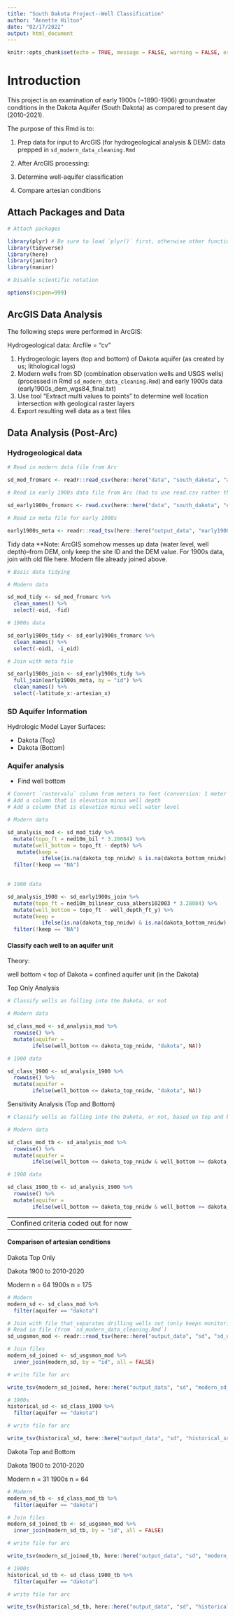 ```yaml
---
title: "South Dakota Project--Well Classification"
author: "Annette Hilton"
date: "02/17/2022"
output: html_document
---
```


```r
knitr::opts_chunk$set(echo = TRUE, message = FALSE, warning = FALSE, error = FALSE)
```

# Introduction

This project is an examination of early 1900s (~1890-1906) groundwater conditions in the Dakota Aquifer (South Dakota) as compared to present day (2010-2021).

The purpose of this Rmd is to: 

1) Prep data for input to ArcGIS (for hydrogeological analysis & DEM): data prepped in `sd_modern_data_cleaning.Rmd` 
2) After ArcGIS processing: 

1) Determine well-aquifer classification 
2) Compare artesian conditions 
  

## Attach Packages and Data 

```r
# Attach packages 

library(plyr) # Be sure to load `plyr()` first, otherwise other functions in tidyverse break! 
library(tidyverse)
library(here)
library(janitor)
library(naniar)

# Disable scientific notation 

options(scipen=999)
```

## ArcGIS Data Analysis 

The following steps were performed in ArcGIS: 

Hydrogeological data: 
Arcfile = "cv" 

1. Hydrogeologic layers (top and bottom) of Dakota aquifer (as created by us; lithological logs) 
2. Modern wells from SD (combination observation wells and USGS wells) (processed in Rmd `sd_modern_data_cleaning.Rmd`) and early 1900s data (early1900s_dem_wgs84_final.txt)
3. Use tool "Extract multi values to points" to determine well location intersection with geological raster layers
4. Export resulting well data as a text files

## Data Analysis (Post-Arc)

### Hydrogeological data 

```r
# Read in modern data file from Arc 

sd_mod_fromarc <- readr::read_csv(here::here("data", "south_dakota", "archived", "modern_dakota.txt"))

# Read in early 1900s data file from Arc (had to use read.csv rather than read_csv because default number of rows to check? Returned NAs rather than values) 

sd_early1900s_fromarc <- read.csv(here::here("data", "south_dakota", "early1900s_dakota_5.csv"))

# Read in meta file for early 1900s 

early1900s_meta <- readr::read_tsv(here::here("output_data", "early1900s_arc.txt"))

```

Tidy data 
**Note: ArcGIS somehow messes up data (water level, well depth)--from DEM, only keep the site ID and the DEM value. For 1900s data, join with old file here. 
Modern file already joined above. 

```r
# Basic data tidying 

# Modern data

sd_mod_tidy <- sd_mod_fromarc %>% 
  clean_names() %>%  
  select(-oid, -fid)

# 1900s data 

sd_early1900s_tidy <- sd_early1900s_fromarc %>% 
  clean_names() %>% 
  select(-oid1, -i_oid)

# Join with meta file 

sd_early1900s_join <- sd_early1900s_tidy %>% 
  full_join(early1900s_meta, by = "id") %>% 
  clean_names() %>% 
  select(-latitude_x:-artesian_x)

```


### SD Aquifer Information 

Hydrologic Model Layer Surfaces:

- Dakota (Top) 
- Dakota (Bottom) 


### Aquifer analysis 

- Find well bottom 

```r
# Convert `rastervalu` column from meters to feet (conversion: 1 meter = 3.28084 feet)
# Add a column that is elevation minus well depth
# Add a column that is elevation minus well water level 

# Modern data 

sd_analysis_mod <- sd_mod_tidy %>% 
  mutate(topo_ft = ned10m_bil * 3.28084) %>% 
  mutate(well_bottom = topo_ft - depth) %>% 
   mutate(keep = 
           ifelse(is.na(dakota_top_nnidw) & is.na(dakota_bottom_nnidw), "NA", "keep")) %>% 
  filter(!keep == "NA")

 
# 1900 data 

sd_analysis_1900 <- sd_early1900s_join %>% 
  mutate(topo_ft = ned10m_bilinear_cusa_albers102003 * 3.28084) %>% 
  mutate(well_bottom = topo_ft - well_depth_ft_y) %>% 
  mutate(keep = 
           ifelse(is.na(dakota_top_nnidw) & is.na(dakota_bottom_nnidw), "NA", "keep")) %>% 
  filter(!keep == "NA")

```

#### Classify each well to an aquifer unit 

Theory: 

well bottom < top of Dakota = confined aquifer unit (in the Dakota) 


Top Only Analysis 

```r
# Classify wells as falling into the Dakota, or not 

# Modern data 

sd_class_mod <- sd_analysis_mod %>% 
  rowwise() %>%
  mutate(aquifer = 
        ifelse(well_bottom <= dakota_top_nnidw, "dakota", NA))

# 1900 data 

sd_class_1900 <- sd_analysis_1900 %>% 
  rowwise() %>%
  mutate(aquifer = 
        ifelse(well_bottom <= dakota_top_nnidw, "dakota", NA))

```

Sensitivity Analysis (Top and Bottom) 

```r
# Classify wells as falling into the Dakota, or not, based on top and bottom of Dakota raster layers 

# Modern data 

sd_class_mod_tb <- sd_analysis_mod %>% 
  rowwise() %>%
  mutate(aquifer = 
        ifelse(well_bottom <= dakota_top_nnidw & well_bottom >= dakota_bottom_nnidw, "dakota", NA))

# 1900 data 

sd_class_1900_tb <- sd_analysis_1900 %>% 
  rowwise() %>%
  mutate(aquifer = 
        ifelse(well_bottom <= dakota_top_nnidw & well_bottom >= dakota_bottom_nnidw, "dakota", NA))

```


---------------------------------------------------------------
Confined criteria coded out for now
---------------------------------------------------------------

<!-- #### Confined Well Criteria  -->

<!-- Confined aquifer unit:  -->

<!-- - Criteria: Must have at least 10 m (33 ft) of confining material above -->
<!-- - Code: If the aquifer is confined, calculate the sum of the confining unit thickness above (layer4 & layer5). If the sum of the confining unit thickness is >= 33 ft (10m), then "keep" the well.  -->


<!-- First, determine thickness of aquifer units  -->

<!-- ```{r} -->
<!-- # Thickness of corcoran clay -->

<!-- # Modern data  -->

<!-- cv_thickness_mod <- cv_class_mod %>%  -->
<!--   mutate( -->
<!--     corcoran_thick = layer4_top - layer6_top) -->

<!-- # 1900 data  -->

<!-- cv_thickness_1900 <- cv_class_1900 %>%  -->
<!--   mutate( -->
<!--     corcoran_thick = layer4_top - layer6_top) -->

<!-- ``` -->

<!-- Then, determine cumulative thickness & which wells meet criteria  -->

<!-- ```{r} -->
<!-- # Modern data  -->

<!-- cv_cum_thickness_mod <- cv_thickness_mod %>%  -->
<!--   rowwise() %>%  -->
<!--   dplyr::mutate(keep =  -->
<!--            ifelse(corcoran_thick >= 33, "keep", NA)) -->

<!-- # Modern data  -->

<!-- cv_cum_thickness_1900 <- cv_thickness_1900 %>%  -->
<!--   rowwise() %>%  -->
<!--   dplyr::mutate(keep =  -->
<!--            ifelse(corcoran_thick >= 33, "keep", NA)) -->
<!-- ``` -->


#### Comparison of artesian conditions 

Dakota Top Only 

Dakota 1900 to 2010-2020 

Modern n = 64
1900s n = 175

```r
# Modern 
modern_sd <- sd_class_mod %>% 
  filter(aquifer == "dakota") 

# Join with file that separates drilling wells out (only keeps monitoring wells and USGS wells)
# Read in file (from `sd_modern_data_cleaning.Rmd`)
sd_usgsmon_mod <- readr::read_tsv(here::here("output_data", "sd", "sd_usgsmon_modern.txt"))

# Join files 
modern_sd_joined <- sd_usgsmon_mod %>% 
  inner_join(modern_sd, by = "id", all = FALSE)

# write file for arc 

write_tsv(modern_sd_joined, here::here("output_data", "sd", "modern_sd_limited.txt"))

# 1900s 
historical_sd <- sd_class_1900 %>% 
  filter(aquifer == "dakota")

# write file for arc 

write_tsv(historical_sd, here::here("output_data", "sd", "historical_sd.txt"))

```


Dakota Top and Bottom 

Dakota 1900 to 2010-2020 

Modern n = 31
1900s n = 64

```r
# Modern 
modern_sd_tb <- sd_class_mod_tb %>% 
  filter(aquifer == "dakota") 

# Join files 
modern_sd_joined_tb <- sd_usgsmon_mod %>% 
  inner_join(modern_sd_tb, by = "id", all = FALSE)

# write file for arc 

write_tsv(modern_sd_joined_tb, here::here("output_data", "sd", "modern_sd_tb_limited.txt"))

# 1900s 
historical_sd_tb <- sd_class_1900_tb %>% 
  filter(aquifer == "dakota")

# write file for arc 

write_tsv(historical_sd_tb, here::here("output_data", "sd", "historical_sd_tb.txt"))

```
